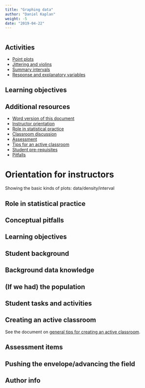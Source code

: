 ```yaml
---
title: "Graphing data"
author: "Daniel Kaplan"
weight: -5
date: "2019-04-22"
---
```


```r

```

## Activities

* [Point plots](/lessons/point_plot)
* [Jittering and violins](/lessons/jittering/)
* [Summary intervals](/lessons/summary-interval/)
* [Response and explanatory variables](/lessons/response-and-explanatory/)


## Learning objectives 

## Additional resources

- [Word version of this document](`r paste0("/word-versions/",tools::file_path_sans_ext(knitr::current_input()), ".docx")`)
- [Instructor orientation](#orientation)
- [Role in statistical practice](#role)
- [Classroom discussion](#discussion)
- [Assessment](#assessment)
- [Tips for an active classroom](#active)
- [Student pre-requisites](#prereqs)
- [Pitfalls](#pitfalls)


# Orientation for instructors

Showing the basic kinds of plots: data/density/interval

## Role in statistical practice


## Conceptual pitfalls



## Learning objectives 




## Student background


## Background data knowledge

## (If we had) the population



## Student tasks and activities


## Creating an active classroom

See the document on [general tips for creating an active classroom](/etc/tips-for-active-classroom.html). 



## Assessment items

## Pushing the envelope/advancing the field


## Author info

